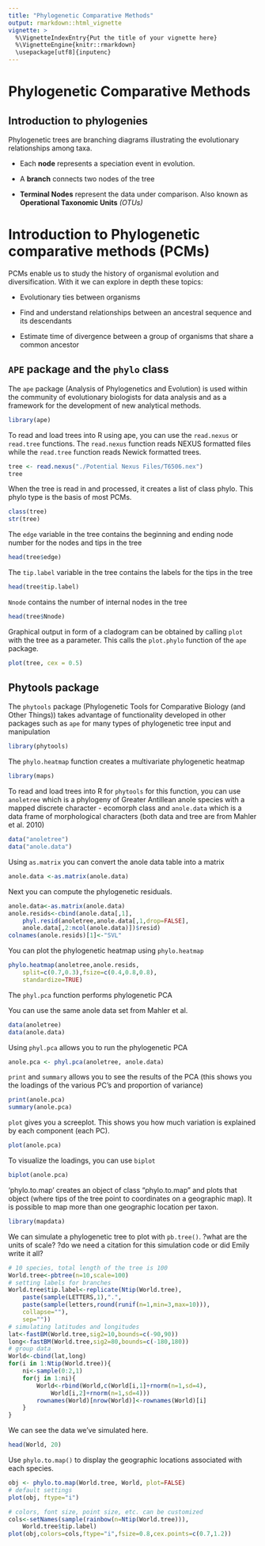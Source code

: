 ```yaml
---
title: "Phylogenetic Comparative Methods"
output: rmarkdown::html_vignette
vignette: >
  %\VignetteIndexEntry{Put the title of your vignette here}
  %\VignetteEngine{knitr::rmarkdown}
  \usepackage[utf8]{inputenc}
---
```

  
# Phylogenetic Comparative Methods

## Introduction to phylogenies
Phylogenetic trees are branching diagrams illustrating the evolutionary relationships among taxa. 

* Each **node** represents a speciation event in evolution.

* A **branch** connects two nodes of the tree

* **Terminal Nodes** represent the data under comparison. Also known as **Operational Taxonomic Units** *(OTUs)*

# Introduction to Phylogenetic comparative methods (PCMs)
PCMs enable us to study the history of organismal evolution and diversification. With it we can explore in depth these topics:

* Evolutionary ties between organisms

* Find and understand relationships between an ancestral sequence and its descendants

* Estimate time of divergence between a group of organisms that share a common ancestor

## <code>APE</code> package and the <code>phylo</code> class
The <code>ape</code> package (Analysis of Phylogenetics and Evolution) is used within the community of evolutionary biologists for data analysis and as a framework for the development of new analytical methods.
```r
library(ape)
```

To read and load trees into R using ape, you can use the <code>read.nexus</code> or <code>read.tree</code> functions. The <code>read.nexus</code> function reads NEXUS formatted files while the <code>read.tree</code> function reads Newick formatted trees.
```r
tree <- read.nexus("./Potential Nexus Files/T6506.nex")
tree
```

When the tree is read in and processed, it creates a list of class phylo. This phylo type is the basis of most PCMs. 
```r
class(tree)
str(tree)
```

The <code>edge</code> variable in the tree contains the beginning and ending node number for the nodes and tips in the tree
```r
head(tree$edge)
```

The <code>tip.label</code> variable in the tree contains  the labels for the tips in the tree
```r
head(tree$tip.label)
```

<code>Nnode</code> contains the number of internal nodes in the tree
```r
head(tree$Nnode)
```

Graphical output in form of a cladogram can be obtained by calling <code>plot</code> with the tree as a parameter. This calls the <code>plot.phylo</code> function of the <code>ape</code> package. 
```r
plot(tree, cex = 0.5)
```

## Phytools package
The <code>phytools</code> package (Phylogenetic Tools for Comparative Biology (and Other Things)) takes advantage of functionality developed in other packages such as <code>ape</code> for many types of phylogenetic tree input and manipulation 

```r
library(phytools)
```

The <code>phylo.heatmap</code> function creates a multivariate phylogenetic heatmap

```r
library(maps)
```

To read and load trees into R for <code>phytools</code> for this function, you can use <code>anoletree</code> which is a phylogeny of Greater Antillean anole species with a mapped discrete character - ecomorph class and <code>anole.data</code> which is a data frame of morphological characters (both data and tree are from Mahler et al. 2010)

```r
data("anoletree")
data("anole.data")
```

Using <code>as.matrix</code> you can convert the anole data table into a matrix 

```r
anole.data <-as.matrix(anole.data)
```

Next you can compute the phylogenetic residuals. 

```r
anole.data<-as.matrix(anole.data)
anole.resids<-cbind(anole.data[,1],
    phyl.resid(anoletree,anole.data[,1,drop=FALSE],
    anole.data[,2:ncol(anole.data)])$resid)
colnames(anole.resids)[1]<-"SVL"

```

You can plot the phylogenetic heatmap using <code>phylo.heatmap</code>

```r
phylo.heatmap(anoletree,anole.resids,
    split=c(0.7,0.3),fsize=c(0.4,0.8,0.8),
    standardize=TRUE)
```

The <code>phyl.pca</code> function performs phylogenetic PCA

You can use the same anole data set from Mahler et al. 

```r
data(anoletree)
data(anole.data)
```

Using <code>phyl.pca</code> allows you to run the phylogenetic PCA 

```r
anole.pca <- phyl.pca(anoletree, anole.data)
```

<code>print</code> and <code>summary</code> allows you to see the results of the PCA (this shows you the loadings of the various PC's and proportion of variance)

```r
print(anole.pca)
summary(anole.pca)
```

<code>plot</code> gives you a screeplot. This shows you how much variation is explained by each component (each PC).
```r
plot(anole.pca)
```

To visualize the loadings, you can use <code>biplot</code>

```r
biplot(anole.pca)
```

'phylo.to.map' creates an object of class "phylo.to.map" and plots that object (where tips of the tree point to coordinates on a geographic map). It is possible to map more than one geographic location per taxon.

```r
library(mapdata)
```

We can simulate a phylogenetic tree to plot with <code>pb.tree()</code>.
   ?what are the units of scale?
   ?do we need a citation for this simulation code or did Emily write it all?
```r
# 10 species, total length of the tree is 100
World.tree<-pbtree(n=10,scale=100)
# setting labels for branches
World.tree$tip.label<-replicate(Ntip(World.tree),
    paste(sample(LETTERS,1),".",
    paste(sample(letters,round(runif(n=1,min=3,max=10))),
    collapse=""),
    sep=""))
# simulating latitudes and longitudes
lat<-fastBM(World.tree,sig2=10,bounds=c(-90,90))
long<-fastBM(World.tree,sig2=80,bounds=c(-180,180))
# group data
World<-cbind(lat,long)
for(i in 1:Ntip(World.tree)){
    ni<-sample(0:2,1)
    for(j in 1:ni){ 
        World<-rbind(World,c(World[i,1]+rnorm(n=1,sd=4),
            World[i,2]+rnorm(n=1,sd=4)))
        rownames(World)[nrow(World)]<-rownames(World)[i]
    }
}

```

We can see the data we've simulated here.
```r
head(World, 20)
```

Use <code>phylo.to.map()</code> to display the geographic locations associated with each species.
```r
obj <- phylo.to.map(World.tree, World, plot=FALSE)
# default settings
plot(obj, ftype="i")

# colors, font size, point size, etc. can be customized
cols<-setNames(sample(rainbow(n=Ntip(World.tree))),
    World.tree$tip.label)
plot(obj,colors=cols,ftype="i",fsize=0.8,cex.points=c(0.7,1.2))
```


